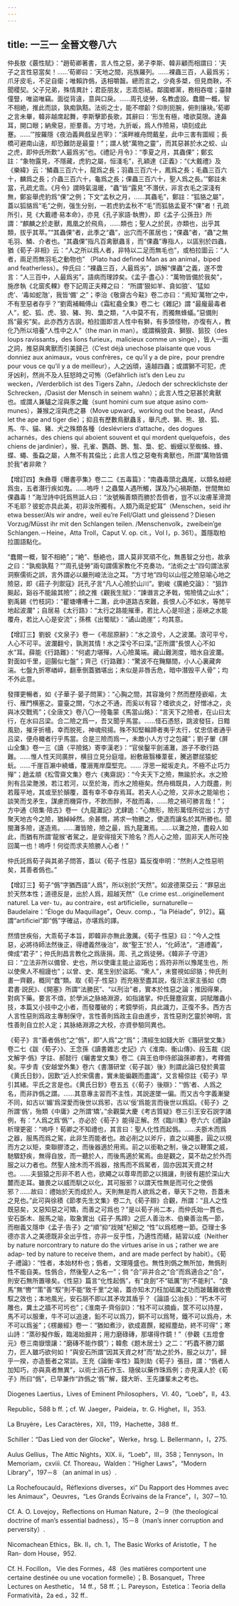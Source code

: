 ```yaml
---
---
---
```

title: 一三一 全晉文卷八六
---




仲長敖《覈性賦》：“趙荀卿著書，言人性之惡，弟子李斯、韓非顧而相謂曰：‘夫子之言性惡當矣！……’荀卿曰：‘天地之間，兆族羅列。……裸蟲三百，人最爲劣；爪牙皮毛，不足自衛；唯賴詐僞，迭相嚼齧。總而言之，少堯多桀，但見商鞅，不聞稷契。父子兄弟，殊情異計；君臣朋友，志乖怨結。鄰國鄉黨，務相吞噬；臺隸僮豎，唯盜唯竊。面從背違，意與口戾。……周孔徒勞，名教虚設。蠢爾一概，智不相絶，推此而談，孰痴孰黠。法術之士，能不噤齘？仰則扼腕，俯則攘袂。’荀卿之言未畢，韓非越席起舞，李斯擊節長歌，其辭曰：‘形生有極，嗜欲莫限。達鼻耳，開口眼；納衆惡，拒羣善。方寸地，九折岅，爲人作險易，頃刻成此蹇。……’”按羅隱《夜泊義興戲呈邑宰》：“溪畔維舟問戴星，此中三害有圖經；長橋可避南山遠，却恐難防是最靈！”；謂人號“萬物之靈”，而其惡甚於水之蛟、山之虎，即仲氏所歎“人最爲劣”也。《禮記·月令》：“季夏之月，其蟲倮”；鄭玄註：“象物露見，不隱藏，虎豹之屬，恒淺毛”，孔穎達《正義》：“《大戴禮》及《樂緯》云：‘鱗蟲三百六十，龍爲之長；羽蟲三百六十，鳳爲之長；毛蟲三百六十，麟爲之長；介蟲三百六十，龜爲之長；倮蟲三百六十，聖人爲之長。’”鄭註未當，孔疏尤乖。《月令》謂時氣温暖，“蟲”皆“露見”不潛伏，非言衣毛之深淺有無，鄭妄舉虎豹爲“倮”之例；下文“孟秋之月，……其蟲毛”，鄭註：“狐貉之屬”，蓋以狐貉爲“毛”之例，强生分别，一若虎豹孟秋不“毛”而狐貉孟夏不“倮”者！孔疏所引，見《大戴禮·易本命》，亦見《孔子家語·執轡》，即《孟子·公孫丑》所謂：“麒麟之於走獸，鳳凰之於飛鳥，……類也；聖人之於民，亦類也，出乎其類，拔乎其萃。”“其蟲倮”者，此季之“蟲”，出穴而不匿居也；“倮蟲”者，“蟲”之無毛羽、鱗、介者也。“其蟲倮”指凡百禽獸蟲豸，而“倮蟲”專指人，以區别於四蟲，猶《荀子·非相》云：“人之所以爲人者，非特以二足而無毛也”，或柏拉圖云：“人者，兩足而無羽毛之動物也” （Plato had defined Man as an animal，biped and featherless）。仲氏曰：“裸蟲三百，人最爲劣”，誤解“倮蟲”之義，遂不啻言：“人三百中，人最爲劣”，語病而理誖矣。《孟子·盡心》：“萬物皆備於我矣”，施彦執《北窗炙輠》卷下記周正夫釋之曰： “所謂‘狠如羊、貪如狼’、‘猛如虎’、‘毒如蛇虺’，我皆‘備’ 之”；李治《敬齋古今黈》卷二亦曰：“焉知‘萬物’之中，不有至惡者存乎？”劉䬠補輯傅山《霜紅龕全集》卷二七《雜記》謂 “最龐最毒者人”，蛇、狐、虎、狼、豬、狗、梟之類，“人中莫不有，而獨無蜂蟻。”惡備則爲“最劣”矣。此亦西方古説，柏拉圖即言人性中有獅，有多頭怪物，亦復有人，教化乃所以培養“人性中之人”（the man in man）。或謂稱狼貪、獅狠、狙狡（des loups ravissants，des lions furieux，malicieux comme un singe），皆人一面之詞，推惡與禽獸而引美歸己（C’est déjà unechose plaisante que vous donniez aux animaux，vous confrères，ce qu’il y a de pire，pour prendre pour vous ce qu’il y a de meilleur），人之凶頑，遠越四蟲；或謂獅不可犯，虎牙凶利，然尚不及人狂怒時之可怖（Gefährlich ist’s den Leu zu wecken，/Verderblich ist des Tigers Zahn，/Jedoch der schrecklichste der Schrecken，/Dasist der Mensch in seinem wahn）；此言人性之惡甚於禽獸也。或謂人兼驢之淫與豕之饞（sunt homini cum sue atque asino com- munes），兼猴之淫與虎之暴（Move upward，working out the beast，/And let the ape and tiger die）；抑且有歷數鳥獸蟲豸，舉凡虎、獅、熊、狼、狐、馬、牛、貓、豬、犬之殊類各種（deslévriers d’attache，des dogues acharnés，des chiens qui aboient souvent et qui mordent quelquefois，des chiens de jardinier），猴、孔雀、鸚鵡、鵲、鶖、梟、蛇、蝦蟆以至蜘蛛、蜂、蝶、蠅、蚤蝨之屬，人無不有其倫比；此言人性之惡奄有禽獸也，所謂“萬物皆備於我”者非歟？

【增訂四】朱彝尊《曝書亭集》卷二二《五毒篇》：“南蟲毒頭北蟲尾，以類名䖵總爲虫，五者潛行疾如鬼。……嗚呼！之蟲螫人遇所觸，謀及乃心禍斯酷，世間無如倮蟲毒！”海湼詩中託爲熊詆人曰：“汝號稱善類而勝於吾儕者，豈不以汝膚革滑潤不毛耶？彼蛇亦具此美，初非汝所獨有。人類乃兩足蛇耳”（Menschen，seid ihr etwa besser/Als wir andre，weil eu’re Fell/Glatt und gleissend？Diesen Vorzug/Müsst ihr mit den Schlangen teilen. /Menschenvolk，zweibein’ge Schlangen.－Heine，Atta Troll，Caput V. op. cit.，Vol I，p. 361）。蓋隱取柏拉圖語點化。

“蠢爾一概，智不相絶”；“絶”、懸絶也，謂人莫非冥頑不化，無愚智之分也，故承之曰：“孰痴孰黠？”“周孔徒勞”兩句謂儒家教化不克奏功，“法術之士”四句謂法家洞察儒術之誤，言外謂必以嚴刑峻法治之耳。“方寸地”四句以山徑之險惡喻心地之險惡，即《莊子·列禦寇》託孔子言“凡人心險於山川”。劉峻《廣絶交論》： “狙詐飈起，谿谷不能踰其險”；顔之推《觀我生賦》：“諫谮言之矛戟，惕險情之山水”；劉禹錫《竹枝詞》：“瞿塘嘈嘈十二灘，此中道路古來難，長恨人心不如水，等閒平地起波瀾”；自居易《太行路》：“太行之路能摧車，若比人心是坦途；巫峽之水能覆舟，若比人心是安流”；孫樵《出蜀賦》：“譎山詭崖”；均其意。

【增訂三】劉蜕《文泉子》卷一《弔屈原辭》：“水之浪兮，人之波瀾。浪可平兮，人心不可平。波瀾翻兮，孰測其情！水之深兮不曰深。”正所謂“長恨人心不如水”耳。薛能《行路難》：“何處力堪殫，人心險萬端。藏山難測度，暗水自波瀾。對面如千里，迴腸似七盤”；齊己《行路難》：“驚波不在黤黮間，小人心裏藏奔湍。七盤九折寒崷崪，翻車倒蓋猶堪出；未似是非唇舌危，暗中潛毁平人骨”；均不外此意。

發揮更暢者，如《子華子·晏子問黨》：“心胸之間，其容幾何？然而歷陸嶔嶇，太行、雁門横塞之。靈臺之關，勺水之不通，而奚以有容？嗜欲炎之，好憎冰之，炎與冰交戰焉”；《全唐文》卷八〇一陸龜蒙《馬當山銘》：“言天下之險者，在山曰太行，在水曰吕梁。合二險之爲一，吾又聞乎馬當。……怪石憑怒，跳波發狂，日黯風勁，摧牙折檣，幸而脱死，神魂飛揚。殊不知堅輪蹄者夷乎太行，仗忠信者通乎吕梁，便舟檝者行乎馬當。合是三險而爲一，未敵小人方寸之包藏”；劉子翬《屏山全集》卷一三《讀〈平險銘〉寄李漢老》：“官侯鑿平劍浦灘，游子不歌行路難。……惟人性天同廣胖，横目立見分庭壇。紛敷蔽翳榛葦萑，騰逃鬱屈猿蛇蚖。……千崖百瀨中繞蟠，覆溺嵬岸糜堅完。…… 浮思一縱坂走丸，不極不止巧力殫”；趙孟頫《松雪齋文集》卷六《夷齋説》：“今夫天下之險，無踰於水。水之險則有吕梁灧澦，若江若河，以至於海，而水之險極矣。然舟楫既具，人力既盡，則若履平地，其或至於顛覆，蓋有幸不幸存焉耳。若夫人心之險，又非水之能喻也；談笑而戈矛生，謀慮而機穽作，不飲而醉，不酖而毒，……險之禍可勝言哉！”；方中通《陪集·陪古》卷一《九龍灘記》尤肆詭：“心無形，險形萬怪所從出；方寸聚天地古今之險，猶綽綽然。余甚憫，將求一物勝之，使退而讓名於其所勝也。聞閩灘多險，遂造焉。……灘皆險，險之最，爲九龍灘焉。……以灘之險，盡殺人如此，而猶有所謂‘龍猴’者駕之，是安得擅天下險名？而人心之險，固非天人所可挽回萬一也！嗚呼！何從而求夫險勝人心者！”

仲氏託爲荀子與其弟子問答，蓋以《荀子·性惡》篇反復申明：“然則人之性惡明矣，其善者僞也。”

【增訂三】荀子“僞”字猶西語“人爲”，所以别於“天然”。如波德萊亞云：“罪惡出於天然本性；道德反是，出於人爲，超越天然”（Le crime est...originellement naturel. La ver- tu，au contraire，est artificielle，surnaturelle－Baudelaire：“Éloge du Maquillage”，Oeuv. comp.，“la Pléiade”，912）。竊謂“artificiel”即“僞”字確詁，亦堪爲的譯。

然憤世疾俗，大乖荀子本旨，即韓非亦無此激厲。《荀子·性惡》曰：“今人之性惡，必將待師法然後正，得禮義然後治”，故“聖王”於人，“化師法”，“道禮義”，俾成“君子”；仲氏則昌言教化之爲唐捐，周、孔之爲徒勞。《韓非子·守道》曰：“立法非所以備曾、史也，所以使庸主能止盜跖也；爲符非所以豫尾生也，所以使衆人不相謾也”；以曾、史、尾生别於盜跖、“衆人”，未嘗視如邱貉；仲氏則畫一齊觀，概同“蠢”類。取《荀子·性惡》而充極至盡其説，復示法家主張如《商君書·説民》、《開塞》所謂“法勝民”、“以刑治”者，實本於性惡之論；推因得果，對病下藥。要言不煩，於學派之脉絡淵源，如指諸掌。仲氏聲塵寂寞，詞賦雕蟲小技，本篇又小技中之小者，而發覆破的；考鏡學術，具此識力，正復不多。西方古人言性惡則爲政主專制保守，言性善則爲政主自由進步，言性惡則乞靈於神明，言性善則自立於人定；其脉絡淵源之大校，亦資參驗同異也。

《荀子》言“善者僞也”之“僞”，即“人爲”之“爲”；清經生如錢大昕《潛研堂文集》卷二七《跋〈荀子〉》、王念孫《讀書雜志·史記》六《淮南、衡山傳》、段玉裁《説文解字·僞》字註、郝懿行《曬書堂文集》卷二《與王伯申侍郎論孫卿書》，考釋備矣。平步青《安越堂外集》卷六《書潛研堂〈荀子跋〉後》則謂此論已發於黄震《黄氏日鈔》，因歎“近人於宋儒書，實未能徧觀而盡識”，又言楊倞註《荀子》早引其緒。平氏之言是也。《黄氏日鈔》卷五五《〈荀子〉後辯》：“‘僞’者、人爲之名，而非詐僞之謂。……其意專主習而不主性，其説遂墜一偏。而又古今字義漸變不同，如古以‘媚’爲深愛而後世以爲邪，古以‘佞’爲能言而後世以爲諂。《荀子》之所謂‘僞’，殆類《中庸》之所謂‘矯’。”余觀葉大慶《考古質疑》卷三引王安石説字諸例，有：“人爲之爲‘僞’”，亦必於《荀子》能得正解。然《臨川集》卷六六《禮論》析理更密：“嗚呼！荀卿之不知禮也，其言曰：聖人化性而起僞。……夫斵木而爲之器，服馬而爲之駕，此非生而能者也。故必削之以斧斤，直之以繩墨，圓之以規而方之以矩，束聯膠漆之，而後器適於用焉。前之以銜勒之制，後之以鞭策之威，馳驟舒疾，無得自放，而一聽於人，而後馬適於駕焉。由是觀之，莫不劫之於外而服之以力者也。然聖人捨木而不爲器，捨馬而不爲駕者，固亦因其天資之材也。……夫狙猿之形非不若人也，欲繩之以尊卑而節之以揖讓，則彼有趨於深山大麓而走耳。雖畏之以威而馴之以化，其可服邪？以謂天性無是而可化之使僞邪？……故曰：禮始於天而成於人。天則無是而人欲爲之者，舉天下之物，吾蓋未之見也。”此可與徐積《節孝先生文集》卷二九《荀子辯》合觀，所謂：“且人之性既惡矣，又惡知惡之可矯，而善之可爲也？”是以荀子尚二本，而仲氏始一貫也。安石斲木、服馬之喻，取象實出《莊子·馬蹄》之匠人善治木、伯樂善治馬一節，而樹義又隱申《孟子·告子》之“順”抑“戕賊”杞柳之 “性”以爲桮棬一節。亞理士多德亦言人之美德既非全出乎性，亦非一反乎性，乃適性而繕，結習以成（Neither by nature norcontrary to nature do the virtues arise in us；rather we are adap- ted by nature to receive them，and are made perfect by habit）。《荀子·禮論》：“性者，本始材朴也；僞者，文理隆盛也。無性則僞之無所加，無僞則性不能自美。性僞合，然後聖人之名一”；倘 “合”非并合之“合”而爲適合之“合”，則安石無所置喙矣。《性惡》篇言“化性起僞”，有“良劍”不“砥厲”則“不能利”、“良馬”無“轡”“策”善“馭”則不能“致千里”之喻，蓋亦知木刀枉加砥厲之功而跛鼇難收轡馭之效也；本地風光，安石胡不即以其矛攻其盾乎？《論語·公冶長》：“朽木不可雕也，糞土之牆不可圬也”；《淮南子·齊俗訓》：“柱不可以摘齒，筐不可以持屋，馬不可以服重，牛不可以追速，鉛不可以爲刀，銅不可以爲弩，鐵不可以爲舟，木不可以爲釜”；《楞嚴經》卷一：“猶如煮沙，欲成嘉饌，縱經塵劫，終不可得”；寒山詩：“蒸砂擬作飯，臨渴始掘井；用力磨碌磚，那堪得作鏡！”（參觀《五燈會元》卷三南嶽懷讓：“磨磚不能作鏡”）；韓愈《题木居士》之二：“朽蠹不勝刀鋸力，匠人雖巧欲何如！”與安石所謂“因其天資之材”而“劫之於外，服之以力”，歸乎一揆，亦造藝者之常談。王充《論衡·率性》篇則助《荀子》張目，謂：“僞者人加知巧，亦與真者無異”，以術士消石作玉、隨侯以藥作珠爲例；亦見漢人於《荀子》所曰“僞”，已早兼作“詐僞之‘僞’”解，錢大昕、王先謙輩未之考也。

Diogenes Laertius，Lives of Eminent Philosophers，VI. 40，“Loeb”，II，43.

Republic，588 b ff.；cf. W. Jaeger，Paideia，tr. G. Highet，II，353.

La Bruyère，Les Caractères，XII，119，Hachette，388 ff..

Schiller：“Das Lied von der Glocke”，Werke，hrsg. L. Bellermann，I，275.

Aulus Gellius，The Attic Nights，XIX. ii，“Loeb”，III，358；Tennyson，In Memoriam，cxviii. Cf. Thoreau，Walden：“Higher Laws”，“Modern Library”，197－8 （an animal in us）.

La Rochefoucauld，Réflexions diverses，xi“ Du Rapport des Hommes avec les Animaux”，Oeuvres，“Les Grands Écrivains de la France”，I，307－10.

Cf. A. O. Lovejoy，Reflections on Human Nature，2－9（the theological doctrine of man’s essential badness），15－8（man’s inner corruption and perversity）.

Nicomachean Ethics，Bk. II，ch. 1，The Basic Works of Aristotle，T he Ran- dom House，952.

Cf. H. Focillon， Vie des Formes，48（les matières comportent une certaine destinée ou une vocation formelle）；B. Bosanquet，Three Lectures on Aesthetic， 14 ff.，58 ff.；L. Pareyson，Estetica：Teoria della Formatività，2a ed.，32 ff..